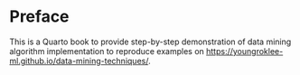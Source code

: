# Preface {.unnumbered}

This is a Quarto book to provide step-by-step demonstration of data mining algorithm implementation to reproduce examples on [https://youngroklee-ml.github.io/data-mining-techniques/](https://youngroklee-ml.github.io/data-mining-techniques/).
